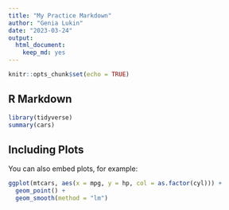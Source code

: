 ```yaml
---
title: "My Practice Markdown"
author: "Genia Lukin"
date: "2023-03-24"
output:
  html_document: 
    keep_md: yes
---
```


```r
knitr::opts_chunk$set(echo = TRUE)
```

## R Markdown


```r
library(tidyverse)
summary(cars)
```

## Including Plots

You can also embed plots, for example:

```r
ggplot(mtcars, aes(x = mpg, y = hp, col = as.factor(cyl))) + 
  geom_point() + 
  geom_smooth(method = "lm")

```
